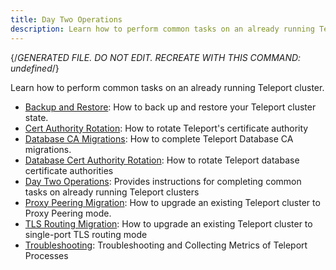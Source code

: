 ```yaml
---
title: Day Two Operations
description: Learn how to perform common tasks on an already running Teleport cluster.
---
```


{/*GENERATED FILE. DO NOT EDIT. RECREATE WITH THIS COMMAND:
undefined*/}

Learn how to perform common tasks on an already running Teleport cluster.

- [Backup and Restore](backup-restore.mdx): How to back up and restore your Teleport cluster state.
- [Cert Authority Rotation](ca-rotation.mdx): How to rotate Teleport's certificate authority
- [Database CA Migrations](db-ca-migrations.mdx): How to complete Teleport Database CA migrations.
- [Database Cert Authority Rotation](db-ca-rotation.mdx): How to rotate Teleport database certificate authorities
- [Day Two Operations](overview.mdx): Provides instructions for completing common tasks on already running Teleport clusters
- [Proxy Peering Migration](proxy-peering.mdx): How to upgrade an existing Teleport cluster to Proxy Peering mode.
- [TLS Routing Migration](tls-routing.mdx): How to upgrade an existing Teleport cluster to single-port TLS routing mode
- [Troubleshooting](troubleshooting.mdx): Troubleshooting and Collecting Metrics of Teleport Processes

